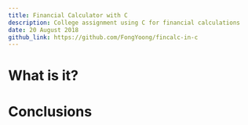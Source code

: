 ---
title: Financial Calculator with C
description: College assignment using C for financial calculations
date: 20 August 2018
github_link: https://github.com/FongYoong/fincalc-in-c
---

# What is it?

# Conclusions
